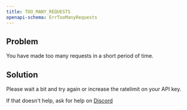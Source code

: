 ```yaml
---
title: TOO_MANY_REQUESTS
openapi-schema: ErrTooManyRequests
---
```


## Problem

You have made too many requests in a short period of time.

## Solution

Please wait a bit and try again or increase the ratelimit on your API key.

If that doesn't help, ask for help on [Discord](https://unkey.com/discord)
